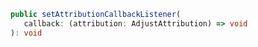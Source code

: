 ```ts
public setAttributionCallbackListener(
   callback: (attribution: AdjustAttribution) => void
): void
```
